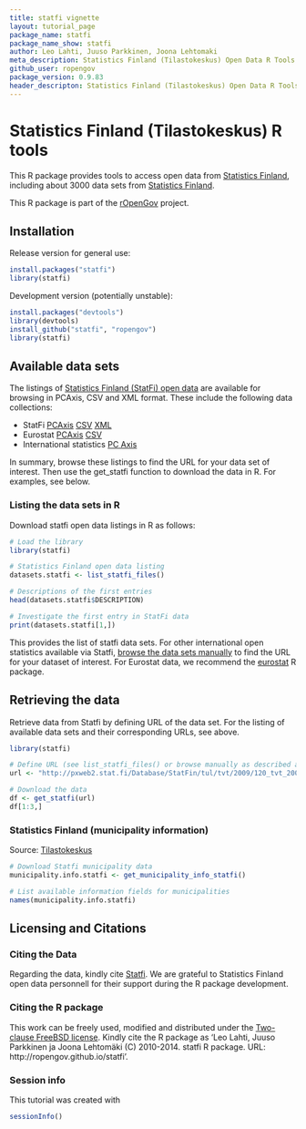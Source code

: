 ```yaml
---
title: statfi vignette
layout: tutorial_page
package_name: statfi
package_name_show: statfi
author: Leo Lahti, Juuso Parkkinen, Joona Lehtomaki
meta_description: Statistics Finland (Tilastokeskus) Open Data R Tools
github_user: ropengov
package_version: 0.9.83
header_descripton: Statistics Finland (Tilastokeskus) Open Data R Tools
---
```




Statistics Finland (Tilastokeskus) R tools
===========

This R package provides tools to access open data from [Statistics
Finland](http://www.stat.fi/tup/tilastotietokannat/index_fi.html),
including about 3000 data sets from [Statistics
Finland](http://www.stat.fi/org/lainsaadanto/avoin_data.html). 

This R package is part of the [rOpenGov](http://ropengov.github.io)
project.


## Installation

Release version for general use:

```r
install.packages("statfi")
library(statfi)
```

Development version (potentially unstable):

```r
install.packages("devtools")
library(devtools)
install_github("statfi", "ropengov")
library(statfi)
```


## Available data sets

The listings of [Statistics Finland (StatFi) open
data](http://www.stat.fi/org/lainsaadanto/avoin_data.html) are
available for browsing in PCAxis, CSV and XML format. These include
the following data collections:

 * StatFi [PCAxis](http://pxweb2.stat.fi/database/StatFin/databasetree_fi.asp) [CSV](http://pxweb2.stat.fi/database/StatFin/StatFin_rap_csv.csv) [XML](http://pxweb2.stat.fi/database/StatFin/StatFin_rap_xml.csv)  
 * Eurostat [PCAxis](http://pxweb2.stat.fi/Database/Eurostat/databasetree_fi.asp) [CSV](http://pxweb2.stat.fi/database/StatFin/StatFin_rap.csv)  
 * International statistics [PC Axis](http://pxweb2.stat.fi/Database/Kansainvalisen_tiedon_tietokanta/databasetree_fi.asp)

In summary, browse these listings to find the URL for your data set of
interest. Then use the get_statfi function to download the data in
R. For examples, see below.

### Listing the data sets in R

Download statfi open data listings in R as follows:

```r
# Load the library
library(statfi)

# Statistics Finland open data listing
datasets.statfi <- list_statfi_files()

# Descriptions of the first entries
head(datasets.statfi$DESCRIPTION)

# Investigate the first entry in StatFi data
print(datasets.statfi[1,])
```

This provides the list of statfi data sets. For other international
open statistics available via Statfi, [browse the data sets
manually](http://pxweb2.stat.fi/Database/Kansainvalisen_tiedon_tietokanta/databasetree_fi.asp)
to find the URL for your dataset of interest. For Eurostat data, we
recommend the [eurostat](http://github.com/ropengov/eurostat) R
package.


## Retrieving the data

Retrieve data from Statfi by defining URL of the data set. For the
listing of available data sets and their corresponding URLs, see
above.

```r
library(statfi)

# Define URL (see list_statfi_files() or browse manually as described above)
url <- "http://pxweb2.stat.fi/Database/StatFin/tul/tvt/2009/120_tvt_2009_2011-02-18_tau_112_fi.px"

# Download the data
df <- get_statfi(url)
df[1:3,]
```

### <a name="statfi"></a>Statistics Finland (municipality information)

Source: [Tilastokeskus](http://pxweb2.stat.fi/Database/Kuntien%20perustiedot/Kuntien%20perustiedot/Kuntaportaali.px)

```r
# Download Statfi municipality data
municipality.info.statfi <- get_municipality_info_statfi()

# List available information fields for municipalities
names(municipality.info.statfi)
```



## Licensing and Citations

### Citing the Data

Regarding the data, kindly cite [Statfi](http://www.statfi.fi/). We
are grateful to Statistics Finland open data personnell for their
support during the R package development.

### Citing the R package

This work can be freely used, modified and distributed under the
[Two-clause FreeBSD
license](http://en.wikipedia.org/wiki/BSD\_licenses). Kindly cite the
R package as 'Leo Lahti, Juuso Parkkinen ja Joona Lehtomäki (C)
2010-2014. statfi R package. URL: http://ropengov.github.io/statfi'.


### Session info

This tutorial was created with

```r
sessionInfo()
```
